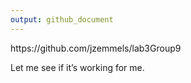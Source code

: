 ```yaml
---
output: github_document
---
```


https://github.com/jzemmels/lab3Group9
 
 
Let me see if it's working for me.
